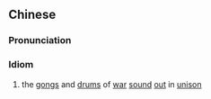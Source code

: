 {{also|金鼓齐鸣}}
==Chinese==
{{zh-forms|s=金鼓齐鸣|type=211}}

===Pronunciation===
{{zh-pron
|m=jīngǔ qí míng
|cat=id
}}

===Idiom===
{{zh-idiom}}

# the [[gong]]s and [[drums]] of [[war]] [[sound]] [[out]] in [[unison]]